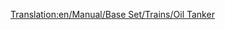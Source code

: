 [[Translation:en/Manual/Base Set/Trains/Oil Tanker]]
{{pl/Wagony|NormalCost=£1,562 ($3,124)
|Name=Cysterna na ropę
|NormalWeight=24 / 54 t
|Picture=[[File:en/Oiltanker.png]]
|NormalCapacity=30,000 litrów ropy naftowej
|MonoCost=£1,562 ($3,124)
|MonoWeight=24 / 59 t
|MonoCapacity=35,000 litres of oil
|MagCost=£1,562 ($3,124)
|MagWeight=24 / 61 t
|MagCapacity=37,000 litres of oil
|Description=Tankowce są zbudowane do przechowywania płynów takich jak [[pl/Manual/Base Set/Cargos/Ropa|Ropa naftowa]] . Ten wagon jest dostępny w [[pl/Manual/Klimat#Umiarkowany | Temperate]], [[pl/Manual/Klimat#Arktyczny | Sub-Arctic]] i [[pl/Manual/Klimat#Tropikalny | Sub-Tropical]] .
}}